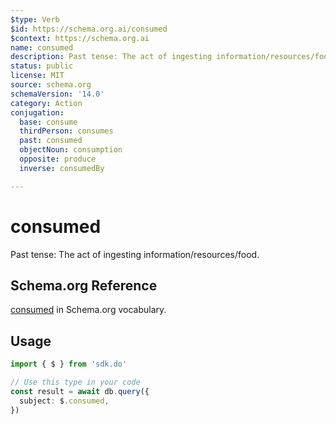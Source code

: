 ```yaml
---
$type: Verb
$id: https://schema.org.ai/consumed
$context: https://schema.org.ai
name: consumed
description: Past tense: The act of ingesting information/resources/food.
status: public
license: MIT
source: schema.org
schemaVersion: '14.0'
category: Action
conjugation:
  base: consume
  thirdPerson: consumes
  past: consumed
  objectNoun: consumption
  opposite: produce
  inverse: consumedBy

---
```


# consumed

Past tense: The act of ingesting information/resources/food.

## Schema.org Reference

[consumed](https://schema.org/ConsumeAction) in Schema.org vocabulary.

## Usage

```typescript
import { $ } from 'sdk.do'

// Use this type in your code
const result = await db.query({
  subject: $.consumed,
})
```

